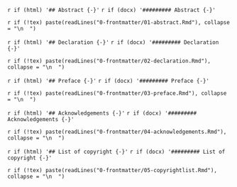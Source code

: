 <!-- This document is used to add the front matter to formats other than LaTeX
(mostly word). These sections can be removed if you don't want them or the whole
file excluded from _bookdown.yml.--->

`r if (html) '## Abstract {-}'`
`r if (docx) '######### Abstract {-}'`

`r if (!tex) paste(readLines("0-frontmatter/01-abstract.Rmd"), collapse = "\n  ")`

`r if (html) '## Declaration {-}'`
`r if (docx) '######### Declaration {-}'`

`r if (!tex) paste(readLines("0-frontmatter/02-declaration.Rmd"), collapse = "\n  ")`

`r if (html) '## Preface {-}'`
`r if (docx) '######### Preface {-}'`

`r if (!tex) paste(readLines("0-frontmatter/03-preface.Rmd"), collapse = "\n  ")`

`r if (html) '## Acknowledgements {-}'`
`r if (docx) '######### Acknowledgements {-}'`

`r if (!tex) paste(readLines("0-frontmatter/04-acknowledgements.Rmd"), collapse = "\n  ")`

`r if (html) '## List of copyright {-}'`
`r if (docx) '######### List of copyright {-}'`

`r if (!tex) paste(readLines("0-frontmatter/05-copyrightlist.Rmd"), collapse = "\n  ")`
